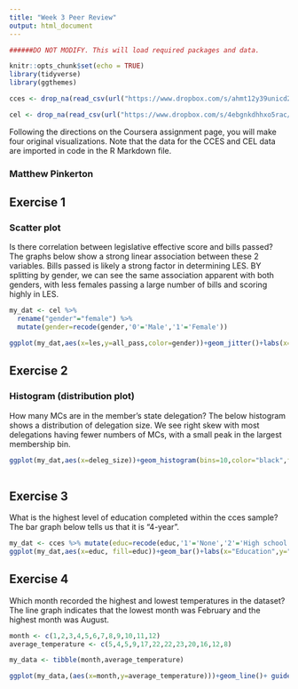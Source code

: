 ---
title: "Week 3 Peer Review"
output: html_document
---

```{r setup, include=FALSE}

######DO NOT MODIFY. This will load required packages and data.

knitr::opts_chunk$set(echo = TRUE)
library(tidyverse)
library(ggthemes)

cces <- drop_na(read_csv(url("https://www.dropbox.com/s/ahmt12y39unicd2/cces_sample_coursera.csv?raw=1")))

cel <- drop_na(read_csv(url("https://www.dropbox.com/s/4ebgnkdhhxo5rac/cel_volden_wiseman%20_coursera.csv?raw=1")))

```

Following the directions on the Coursera assignment page, you will make four original visualizations. Note that the data for the CCES and CEL data are imported in code in the R Markdown file.

### Matthew Pinkerton

## Exercise 1

### Scatter plot

Is there correlation between legislative effective score and bills passed? The graphs below show a strong linear association between these 2 variables. Bills passed is likely a strong factor in determining LES. BY splitting by gender, we can see the same association apparent with both genders, with less females passing a large number of bills and scoring highly in LES.

```{r exercise1,echo=FALSE}

my_dat <- cel %>% 
  rename("gender"="female") %>% 
  mutate(gender=recode(gender,'0'='Male','1'='Female'))

ggplot(my_dat,aes(x=les,y=all_pass,color=gender))+geom_jitter()+labs(x="legislative effective score",y="Bills passed",title="Plot of LES vs. Bills passed")+scale_color_manual(values=c("red","blue"))+facet_wrap(~gender)+geom_smooth(method=lm)

```

## Exercise 2

### Histogram (distribution plot)

How many MCs are in the member's state delegation? The below histogram shows a distribution of delegation size. We see right skew with most delegations having fewer numbers of MCs, with a small peak in the largest membership bin.

```{r exercise2,echo=FALSE}

ggplot(my_dat,aes(x=deleg_size))+geom_histogram(bins=10,color="black",fill="light blue")+labs(title="Distribution of delegation size",x="Number of MCs",y="Frequency")+theme_bw()
  
```

## Exercise 3

What is the highest level of education completed within the cces sample? The bar graph below tells us that it is "4-year".

```{r exercise3,echo=FALSE}

my_dat <- cces %>% mutate(educ=recode(educ,'1'='None','2'='High school', '3' = 'Some college', '4' = '2-year', '5' = '4-year','6' = 'Post-grad'))
ggplot(my_dat,aes(x=educ, fill=educ))+geom_bar()+labs(x="Education",y="Count") + guides(fill=FALSE)+labs(title="Level of Education")

```

## Exercise 4

Which month recorded the highest and lowest temperatures in the dataset? The line graph indicates that the lowest month was February and the highest month was August.

```{r exercise4,echo=FALSE}

month <- c(1,2,3,4,5,6,7,8,9,10,11,12)
average_temperature <- c(5,4,5,9,17,22,22,23,20,16,12,8)

my_data <- tibble(month,average_temperature)

ggplot(my_data,(aes(x=month,y=average_temperature)))+geom_line()+ guides(fill=FALSE)+labs(title="Plot of average temperature",y="Average temperature (degrees celcius)")+scale_x_continuous(breaks = seq(0, 12, 1))+annotate(geom = "text", x = 2, y = 4, label = "Lowest:", vjust = -2.5)+annotate(geom = "text", x = 2, y = 4, label = "February", vjust = -1.3)+annotate(geom = "text", x = 8, y = 23, label = "Highest:", vjust = 3)+annotate(geom = "text", x = 8, y = 23, label = "August", vjust = 4.2)+theme_solarized()

```
